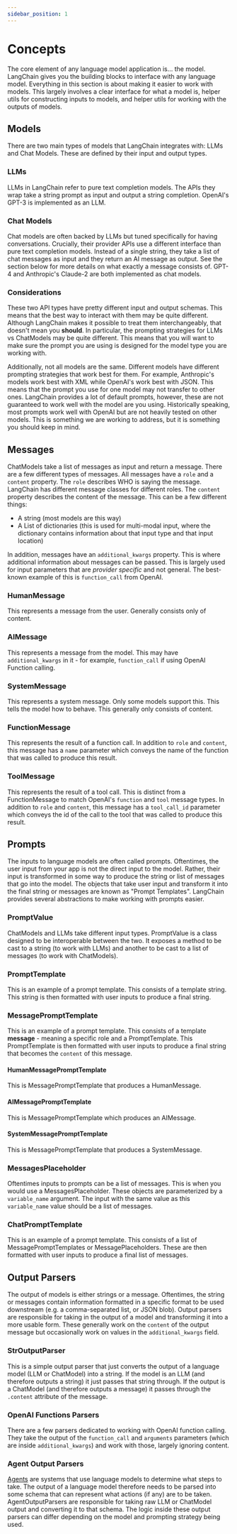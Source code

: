 ```yaml
---
sidebar_position: 1
---
```


# Concepts

The core element of any language model application is... the model. LangChain gives you the building blocks to interface with any language model. Everything in this section is about making it easier to work with models. This largely involves a clear interface for what a model is, helper utils for constructing inputs to models, and helper utils for working with the outputs of models.

## Models

There are two main types of models that LangChain integrates with: LLMs and Chat Models. These are defined by their input and output types.

### LLMs

LLMs in LangChain refer to pure text completion models.
The APIs they wrap take a string prompt as input and output a string completion. OpenAI's GPT-3 is implemented as an LLM.

### Chat Models

Chat models are often backed by LLMs but tuned specifically for having conversations.
Crucially, their provider APIs use a different interface than pure text completion models. Instead of a single string,
they take a list of chat messages as input and they return an AI message as output. See the section below for more details on what exactly a message consists of. GPT-4 and Anthropic's Claude-2 are both implemented as chat models.

### Considerations

These two API types have pretty different input and output schemas. This means that the best way to interact with them may be quite different. Although LangChain makes it possible to treat them interchangeably, that doesn't mean you **should**. In particular, the prompting strategies for LLMs vs ChatModels may be quite different. This means that you will want to make sure the prompt you are using is designed for the model type you are working with.

Additionally, not all models are the same. Different models have different prompting strategies that work best for them. For example, Anthropic's models work best with XML while OpenAI's work best with JSON. This means that the prompt you use for one model may not transfer to other ones. LangChain provides a lot of default prompts, however, these are not guaranteed to work well with the model are you using. Historically speaking, most prompts work well with OpenAI but are not heavily tested on other models. This is something we are working to address, but it is something you should keep in mind.

## Messages

ChatModels take a list of messages as input and return a message. There are a few different types of messages. All messages have a `role` and a `content` property. The `role` describes WHO is saying the message. LangChain has different message classes for different roles. The `content` property describes the content of the message. This can be a few different things:

- A string (most models are this way)
- A List of dictionaries (this is used for multi-modal input, where the dictionary contains information about that input type and that input location)

In addition, messages have an `additional_kwargs` property. This is where additional information about messages can be passed. This is largely used for input parameters that are _provider specific_ and not general. The best-known example of this is `function_call` from OpenAI.

### HumanMessage

This represents a message from the user. Generally consists only of content.

### AIMessage

This represents a message from the model. This may have `additional_kwargs` in it - for example, `function_call` if using OpenAI Function calling.

### SystemMessage

This represents a system message. Only some models support this. This tells the model how to behave. This generally only consists of content.

### FunctionMessage

This represents the result of a function call. In addition to `role` and `content`, this message has a `name` parameter which conveys the name of the function that was called to produce this result.

### ToolMessage

This represents the result of a tool call. This is distinct from a FunctionMessage to match OpenAI's `function` and `tool` message types. In addition to `role` and `content`, this message has a `tool_call_id` parameter which conveys the id of the call to the tool that was called to produce this result.

## Prompts

The inputs to language models are often called prompts. Oftentimes, the user input from your app is not the direct input to the model. Rather, their input is transformed in some way to produce the string or list of messages that go into the model. The objects that take user input and transform it into the final string or messages are known as "Prompt Templates". LangChain provides several abstractions to make working with prompts easier.

### PromptValue

ChatModels and LLMs take different input types. PromptValue is a class designed to be interoperable between the two. It exposes a method to be cast to a string (to work with LLMs) and another to be cast to a list of messages (to work with ChatModels).

### PromptTemplate

This is an example of a prompt template. This consists of a template string. This string is then formatted with user inputs to produce a final string.

### MessagePromptTemplate

This is an example of a prompt template. This consists of a template **message** - meaning a specific role and a PromptTemplate. This PromptTemplate is then formatted with user inputs to produce a final string that becomes the `content` of this message.

#### HumanMessagePromptTemplate

This is MessagePromptTemplate that produces a HumanMessage.

#### AIMessagePromptTemplate

This is MessagePromptTemplate which produces an AIMessage.

#### SystemMessagePromptTemplate

This is MessagePromptTemplate that produces a SystemMessage.

### MessagesPlaceholder

Oftentimes inputs to prompts can be a list of messages. This is when you would use a MessagesPlaceholder. These objects are parameterized by a `variable_name` argument. The input with the same value as this `variable_name` value should be a list of messages.

### ChatPromptTemplate

This is an example of a prompt template. This consists of a list of MessagePromptTemplates or MessagePlaceholders. These are then formatted with user inputs to produce a final list of messages.

## Output Parsers

The output of models is either strings or a message. Oftentimes, the string or messages contain information formatted in a specific format to be used downstream (e.g. a comma-separated list, or JSON blob). Output parsers are responsible for taking in the output of a model and transforming it into a more usable form. These generally work on the `content` of the output message but occasionally work on values in the `additional_kwargs` field.

### StrOutputParser

This is a simple output parser that just converts the output of a language model (LLM or ChatModel) into a string. If the model is an LLM (and therefore outputs a string) it just passes that string through. If the output is a ChatModel (and therefore outputs a message) it passes through the `.content` attribute of the message.

### OpenAI Functions Parsers

There are a few parsers dedicated to working with OpenAI function calling. They take the output of the `function_call` and `arguments` parameters (which are inside `additional_kwargs`) and work with those, largely ignoring content.

### Agent Output Parsers

[Agents](/docs/modules/agents/) are systems that use language models to determine what steps to take. The output of a language model therefore needs to be parsed into some schema that can represent what actions (if any) are to be taken. AgentOutputParsers are responsible for taking raw LLM or ChatModel output and converting it to that schema. The logic inside these output parsers can differ depending on the model and prompting strategy being used.
